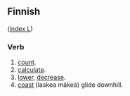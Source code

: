 ==Finnish==
([[Wiktionary:Finnish_index_l|index L]])

===Verb===

# [[count]].
# [[calculate]].
# [[lower]], [[decrease]].
# [[coast]] (laskea mäkeä) glide downhill.